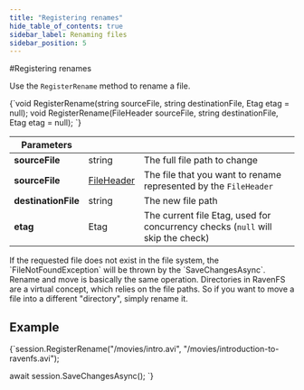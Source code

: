 ```yaml
---
title: "Registering renames"
hide_table_of_contents: true
sidebar_label: Renaming files
sidebar_position: 5
---
```






<LanguageSwitcher supportedLanguages={supportedLanguages} />
<LanguageContent language="csharp">
#Registering renames

Use the `RegisterRename` method to rename a file.



<TabItem value="rename_1" label="rename_1">
<CodeBlock language="csharp">
{`void RegisterRename(string sourceFile, string destinationFile, Etag etag = null);
void RegisterRename(FileHeader sourceFile, string destinationFile, Etag etag = null);
`}
</CodeBlock>
</TabItem>

| Parameters | | |
| ------------- | ------------- | ----- |
| **sourceFile** | string | The full file path to change|
| **sourceFile** | [FileHeader](../../../glossary/file-header.mdx) | The file that you want to rename represented by the `FileHeader` |
| **destinationFile** | string | The new file path |
| **etag** | Etag | The current file Etag, used for concurrency checks (`null` will skip the check) |

<Admonition type="warning" title="FileNotFoundException" id="filenotfoundexception" href="#filenotfoundexception">
If the requested file does not exist in the file system, the `FileNotFoundException` will be thrown by the `SaveChangesAsync`.
</Admonition>

<Admonition type="note" title="Rename and move" id="rename-and-move" href="#rename-and-move">
Rename and move is basically the same operation. Directories in RavenFS are a virtual concept, which relies on the file paths. So if you want to move a file into a different "directory", simply rename it.
</Admonition>

## Example

<TabItem value="rename_2" label="rename_2">
<CodeBlock language="csharp">
{`session.RegisterRename("/movies/intro.avi", "/movies/introduction-to-ravenfs.avi");

await session.SaveChangesAsync();
`}
</CodeBlock>
</TabItem>

</LanguageContent>

<!---

-->